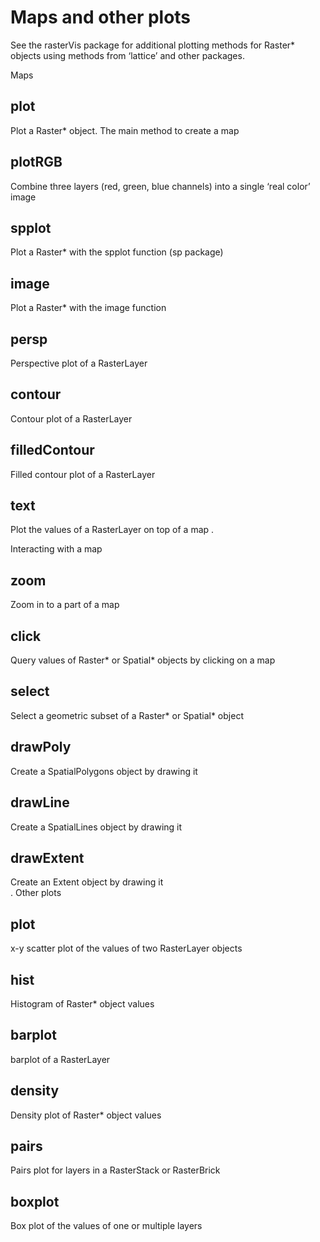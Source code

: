 
# Maps and other plots

See the rasterVis package for additional plotting methods for Raster* objects using methods from 'lattice' and other packages.

Maps

## plot
 Plot a Raster* object. The main method to create a map

## plotRGB
 Combine three layers (red, green, blue channels) into a single 'real color' image

## spplot
 Plot a Raster* with the spplot function (sp package)

## image
 Plot a Raster* with the image function

## persp
 Perspective plot of a RasterLayer

## contour
 Contour plot of a RasterLayer

## filledContour
 Filled contour plot of a RasterLayer

## text
 Plot the values of a RasterLayer on top of a map
    .

Interacting with a map

## zoom
 Zoom in to a part of a map

## click
 Query values of Raster* or Spatial* objects by clicking on a map

## select
 Select a geometric subset of a Raster* or Spatial* object

## drawPoly
 Create a SpatialPolygons object by drawing it

## drawLine
 Create a SpatialLines object by drawing it

## drawExtent
 Create an Extent object by drawing it	
    .
Other plots

## plot
 x-y scatter plot of the values of two RasterLayer objects

## hist
 Histogram of Raster* object values

## barplot
 barplot of a RasterLayer

## density
 Density plot of Raster* object values

## pairs
 Pairs plot for layers in a RasterStack or RasterBrick

## boxplot
 Box plot of the values of one or multiple layers

